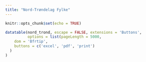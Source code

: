 ```yaml
---
title: "Nord-Trøndelag Fylke"
---
```


```r
knitr::opts_chunk$set(echo = TRUE)
```


```r
datatable(nord_trond, escape = FALSE, extensions = 'Buttons', 
          options = list(pageLength = 5000,
    dom = 'Bfrtip',
    buttons = c('excel', 'pdf', 'print')
  )
)
```

